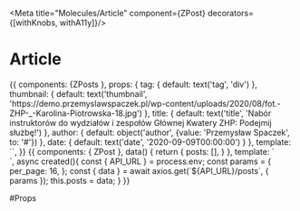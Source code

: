 
<Meta title="Molecules/Article" component={ZPost} decorators={[withKnobs, withA11y]}/>

# Article

<Preview>
  <Story name="Common">
    {{
        components: {ZPosts },
        props: {
          tag: {
            default: text('tag', 'div')
          },
          thumbnail: {
            default: text('thumbnail', 'https://demo.przemyslawspaczek.pl/wp-content/uploads/2020/08/fot.-ZHP-_-Karolina-Piotrowska-18.jpg')
          },
          title: {
            default: text('title', 'Nabór instruktorów do wydziałów i zespołów Głównej Kwatery ZHP: Podejmij służbę!')
          },
          author: {
            default: object('author', {value: 'Przemysław Spaczek', to: '#'})
          },
          date: {
            default: text('date', '2020-09-09T00:00:00')
          }
        },
        template: `<ZArticle
          :thumbnail="thumbnail"
          :title="title"
          to="https://zhp.pl"
          :author="author"
          :date="date"
          style="width: 250px"
        />`,
    }}
  </Story>
</Preview>

<Preview>
  <Story name="Grid">
    {{
        components: { ZPost },
        data() {
          return {
            posts: [],
          }
        },
        template: `<div style="display: grid; grid-template-columns: repeat(4, 1fr); column-gap: 20px; row-gap: 20px; max-width: 1071px; margin: 0 auto">
          <ZArticle
            v-for="(post, index) in posts"
            :key="post.id"
            :thumbnail="'https://demo.przemyslawspaczek.pl/wp-content/uploads/'+post.rest_media.file"
            :title="post.title.rendered"
            :to="post.link"
            author="Przemysław Spaczek"
            :sticky="post.sticky"
            :date="post.date"
            :class="{'z-post--highlighted': post.sticky, 'z-post--primary': index === 0}"
          />
        </div>`,
      async created(){
        const { API_URL } = process.env;
        const params = {
          per_page: 16,
        };
        const { data } = await axios.get(`${API_URL}/posts`, { params });
        this.posts = data;
      }
    }}
  </Story>
</Preview>

#Props

<Props of={ZPost} />
